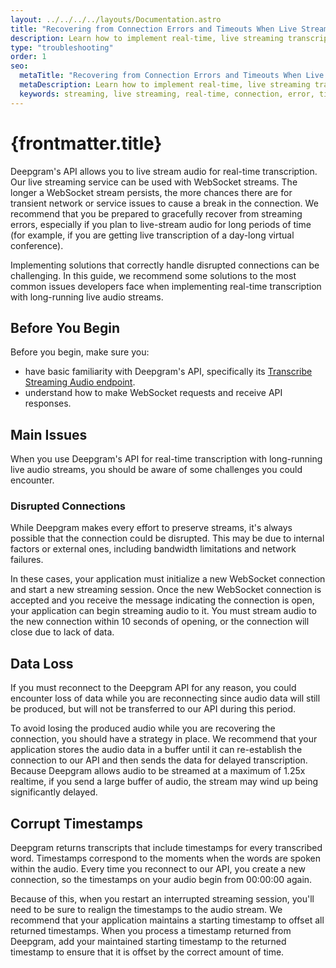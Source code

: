 ```yaml
---
layout: ../../../../layouts/Documentation.astro
title: "Recovering from Connection Errors and Timeouts When Live Streaming Audio"
description: Learn how to implement real-time, live streaming transcription solutions for long-running audio streams.
type: "troubleshooting"
order: 1
seo:
  metaTitle: "Recovering from Connection Errors and Timeouts When Live Streaming Audio"
  metaDescription: Learn how to implement real-time, live streaming transcription solutions for long-running audio streams.
  keywords: streaming, live streaming, real-time, connection, error, timeout, recover
---
```


# {frontmatter.title}

Deepgram's API allows you to live stream audio for real-time transcription. Our live streaming service can be used with WebSocket streams. The longer a WebSocket stream persists, the more chances there are for transient network or service issues to cause a break in the connection. We recommend that you be prepared to gracefully recover from streaming errors, especially if you plan to live-stream audio for long periods of time (for example, if you are getting live transcription of a day-long virtual conference).

Implementing solutions that correctly handle disrupted connections can be challenging. In this guide, we recommend some solutions to the most common issues developers face when implementing real-time transcription with long-running live audio streams.

## Before You Begin

Before you begin, make sure you:

- have basic familiarity with Deepgram's API, specifically its [Transcribe Streaming Audio endpoint](/api-reference/transcription/#transcribe-live-streaming-audio).
- understand how to make WebSocket requests and receive API responses.

## Main Issues

When you use Deepgram's API for real-time transcription with long-running live audio streams, you should be aware of some challenges you could encounter.

### Disrupted Connections

While Deepgram makes every effort to preserve streams, it's always possible that the connection could be disrupted. This may be due to internal factors or external ones, including bandwidth limitations and network failures.

In these cases, your application must initialize a new WebSocket connection and start a new streaming session. Once the new WebSocket connection is accepted and you receive the message indicating the connection is open, your application can begin streaming audio to it. You must stream audio to the new connection within 10 seconds of opening, or the connection will close due to lack of data.

## Data Loss

If you must reconnect to the Deepgram API for any reason, you could encounter loss of data while you are reconnecting since audio data will still be produced, but will not be transferred to our API during this period.

To avoid losing the produced audio while you are recovering the connection, you should have a strategy in place. We recommend that your application stores the audio data in a buffer until it can re-establish the connection to our API and then sends the data for delayed transcription. Because Deepgram allows audio to be streamed at a maximum of 1.25x realtime, if you send a large buffer of audio, the stream may wind up being significantly delayed.

## Corrupt Timestamps

Deepgram returns transcripts that include timestamps for every transcribed word. Timestamps correspond to the moments when the words are spoken within the audio. Every time you reconnect to our API, you create a new connection, so the timestamps on your audio begin from 00:00:00 again.

Because of this, when you restart an interrupted streaming session, you'll need to be sure to realign the timestamps to the audio stream. We recommend that your application maintains a starting timestamp to offset all returned timestamps. When you process a timestamp returned from Deepgram, add your maintained starting timestamp to the returned timestamp to ensure that it is offset by the correct amount of time.
